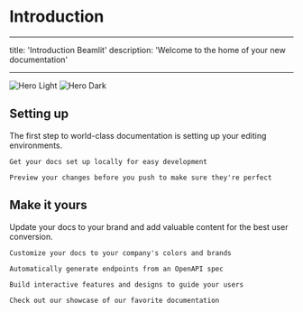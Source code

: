 # Introduction

---

title: 'Introduction Beamlit'
description: 'Welcome to the home of your new documentation'

---

<img
  className="block dark:hidden"
  src="/images/hero-light.svg"
  alt="Hero Light"
/>
<img
  className="hidden dark:block"
  src="/images/hero-dark.svg"
  alt="Hero Dark"
/>

## Setting up

The first step to world-class documentation is setting up your editing environments.

<CardGroup cols={2}>
<Card
title="Edit Your Docs"
icon="pen-to-square"
href="[https://mintlify.com/docs/quickstart](https://mintlify.com/docs/quickstart)"

>

```
Get your docs set up locally for easy development

```

</Card>
<Card
title="Preview Changes"
icon="image"
href="[https://mintlify.com/docs/development](https://mintlify.com/docs/development)"

>

```
Preview your changes before you push to make sure they're perfect

```

</Card>
</CardGroup>

## Make it yours

Update your docs to your brand and add valuable content for the best user conversion.

<CardGroup cols={2}>
<Card
title="Customize Style"
icon="palette"
href="[https://mintlify.com/docs/settings/global](https://mintlify.com/docs/settings/global)"

>

```
Customize your docs to your company's colors and brands

```

</Card>
<Card
title="Reference APIs"
icon="code"
href="[https://mintlify.com/docs/api-playground/openapi](https://mintlify.com/docs/api-playground/openapi)"

>

```
Automatically generate endpoints from an OpenAPI spec

```

</Card>
<Card
title="Add Components"
icon="screwdriver-wrench"
href="[https://mintlify.com/docs/components/accordion](https://mintlify.com/docs/components/accordion)"

>

```
Build interactive features and designs to guide your users

```

</Card>
<Card
title="Get Inspiration"
icon="stars"
href="[https://mintlify.com/customers](https://mintlify.com/customers)"

>

```
Check out our showcase of our favorite documentation

```

</Card>
</CardGroup>
